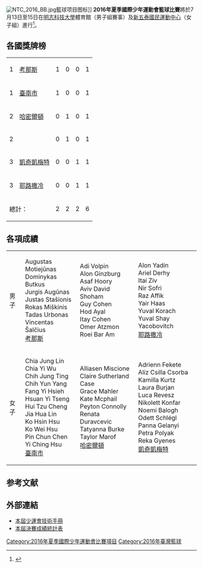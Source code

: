 
[[File:NTC_2016_BB.jpg|thumb]]籃球项目图标]]
'''2016年夏季國際少年運動會籃球比賽'''將於7月13日至15日在[[明志科技大學|明志科技大學]]體育館（男子組賽事）及[[新五泰國民運動中心|新五泰國民運動中心]]（女子組）進行<ref>{{Cite web |url=http://www.icg-newtaipeicity2016.com/sports-basketball.php |title=本屆少運會官網籃球項目簡介 |accessdate=2016-07-15 |archive-date=2016-07-29 |archive-url=https://web.archive.org/web/20160729054704/http://www.icg-newtaipeicity2016.com/sports-basketball.php |dead-url=no }}</ref>。

==各國獎牌榜==
{| {{RankedMedalTable|class=wikitable sortable}}
|-
| 1 ||align=left| {{LTU}}[[考那斯|考那斯]] || 1 || 0 || 0 || 1
|-
| 1 ||align=left| {{ROC}}[[臺南市|臺南市]] || 1 || 0 || 0 || 1
|-
| 2 ||align=left| {{CAN}}[[哈密爾頓|哈密爾頓]] || 0 || 1 || 0 || 1
|-
| 2 ||align=left| {{ISR}}{{link-en|Emek Hefer|Hefer Valley Regional Council}} || 0 || 1 || 0 || 1
|-
| 3 ||align=left| {{HUN}}[[凱奇凱梅特|凱奇凱梅特]] || 0 || 0 || 1 || 1
|-
| 3 ||align=left| {{ISR}}[[耶路撒冷|耶路撒冷]] || 0 || 0 || 1 || 1
|- class="sortbottom"
!colspan=2| 總計： || 2 || 2 || 2 || 6
|}

==各項成績==
{| {{MedalistTable|type=項目|style=font-size:small;}}
|-
| 男子
| Augustas Motiejūnas<br>Dominykas Butkus<br>Jurgis Augūnas<br>Justas Stašionis<br>Rokas Miškinis<br>Tadas Urbonas<br>Vincentas Šalčius<br>{{LTU}}[[考那斯|考那斯]]
| Adi Volpin<br>Alon Ginzburg<br>Asaf Hoory<br>Aviv David Shoham<br>Guy Cohen<br>Hod Ayal<br>Itay Cohen<br>Omer Atzmon<br>Roei Bar Am<br>{{ISR}}{{link-en|Emek Hefer|Hefer Valley Regional Council}}
| Alon Yadin<br>Ariel Derhy<br>Itai Ziv<br>Nir Sofri<br>Raz Affik<br>Yair Haas<br>Yuval Korach<br>Yuval Shay Yacobovitch<br>{{ISR}}[[耶路撒冷|耶路撒冷]]
|-
| 女子
| Chia Jung Lin<br>Chia Yi Wu<br>Chih Jung Ting<br>Chih Yun Yang<br>Fang Yi Hsieh<br>Hsuan Yi Tseng<br>Hui Tzu Cheng<br>Jia Hua Lin<br>Ko Hsin Hsu<br>Ko Wei Hsu<br>Pin Chun Chen<br>Yi Ching Hsu<br>{{ROC}}[[臺南市|臺南市]]
| Alliasen Miscione<br>Claire Sutherland Case<br>Grace Mahler<br>Kate Mcphail<br>Peyton Connolly<br>Renata Duravcevic<br>Tatyanna Burke<br>Taylor Marof<br>{{CAN}}[[哈密爾頓|哈密爾頓]]
| Adrienn Fekete<br>Aliz Csilla Csorba<br>Kamilla Kurtz<br>Laura Burjan<br>Luca Revesz<br>Nikolett Konfar<br>Noemi Balogh<br>Odett Schlégl<br>Panna Gelanyi<br>Petra Polyak<br>Reka Gyenes<br>{{HUN}}[[凱奇凱梅特|凱奇凱梅特]]
|}

== 参考文献==
{{Reflist|1}}

==外部連結==
* [http://www.icg-newtaipeicity2016.com/icg2016_technical_handbook(ch).pdf 本屆少運會技術手冊]{{Wayback|url=http://www.icg-newtaipeicity2016.com/icg2016_technical_handbook(ch).pdf |date=20160706002639 }}
* [https://web.archive.org/web/20160818150752/http://125.227.187.175/score2016g/zreport.aspx 本屆決賽成績統計表]
{{模板:2016年夏季國際少年運動會比賽項目}}

[[Category:2016年夏季國際少年運動會比賽項目|Category:2016年夏季國際少年運動會比賽項目]]
[[Category:2016年臺灣籃球|Category:2016年臺灣籃球]]
